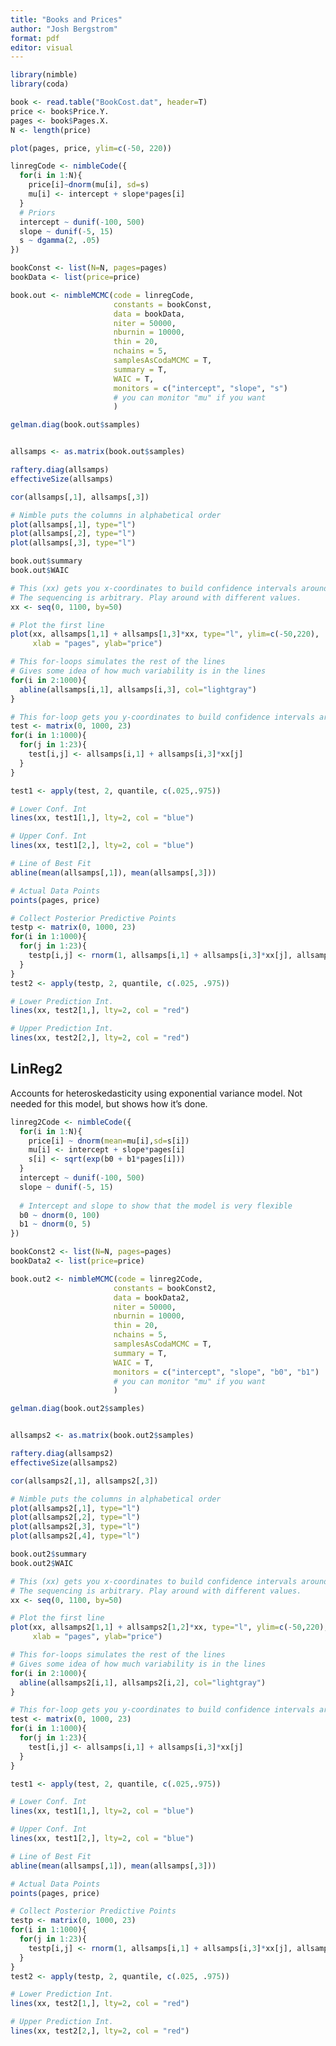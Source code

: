 ```yaml
---
title: "Books and Prices"
author: "Josh Bergstrom"
format: pdf
editor: visual
---
```


```r
library(nimble)
library(coda)
```

```r
book <- read.table("BookCost.dat", header=T)
price <- book$Price.Y.
pages <- book$Pages.X.
N <- length(price)
```

```r
plot(pages, price, ylim=c(-50, 220))
```

```r
linregCode <- nimbleCode({
  for(i in 1:N){
    price[i]~dnorm(mu[i], sd=s)
    mu[i] <- intercept + slope*pages[i]
  }
  # Priors
  intercept ~ dunif(-100, 500)
  slope ~ dunif(-5, 15)
  s ~ dgamma(2, .05)
})

bookConst <- list(N=N, pages=pages)
bookData <- list(price=price)

book.out <- nimbleMCMC(code = linregCode,
                       constants = bookConst,
                       data = bookData,
                       niter = 50000,
                       nburnin = 10000,
                       thin = 20,
                       nchains = 5,
                       samplesAsCodaMCMC = T,
                       summary = T,
                       WAIC = T,
                       monitors = c("intercept", "slope", "s")
                       # you can monitor "mu" if you want
                       )
```

```r
gelman.diag(book.out$samples)


allsamps <- as.matrix(book.out$samples)

raftery.diag(allsamps)
effectiveSize(allsamps)
```

```r
cor(allsamps[,1], allsamps[,3])
```

```r
# Nimble puts the columns in alphabetical order
plot(allsamps[,1], type="l")
plot(allsamps[,2], type="l")
plot(allsamps[,3], type="l")
```

```r
book.out$summary
book.out$WAIC
```

```r
# This (xx) gets you x-coordinates to build confidence intervals around.
# The sequencing is arbitrary. Play around with different values.
xx <- seq(0, 1100, by=50)

# Plot the first line
plot(xx, allsamps[1,1] + allsamps[1,3]*xx, type="l", ylim=c(-50,220),
     xlab = "pages", ylab="price")

# This for-loops simulates the rest of the lines
# Gives some idea of how much variability is in the lines
for(i in 2:1000){
  abline(allsamps[i,1], allsamps[i,3], col="lightgray")
}

# This for-loop gets you y-coordinates to build confidence intervals around.
test <- matrix(0, 1000, 23)
for(i in 1:1000){
  for(j in 1:23){
    test[i,j] <- allsamps[i,1] + allsamps[i,3]*xx[j]
  }
}

test1 <- apply(test, 2, quantile, c(.025,.975))

# Lower Conf. Int
lines(xx, test1[1,], lty=2, col = "blue")

# Upper Conf. Int
lines(xx, test1[2,], lty=2, col = "blue")

# Line of Best Fit
abline(mean(allsamps[,1]), mean(allsamps[,3]))

# Actual Data Points
points(pages, price)

# Collect Posterior Predictive Points
testp <- matrix(0, 1000, 23)
for(i in 1:1000){
  for(j in 1:23){
    testp[i,j] <- rnorm(1, allsamps[i,1] + allsamps[i,3]*xx[j], allsamps[i,2])
  }
}
test2 <- apply(testp, 2, quantile, c(.025, .975))

# Lower Prediction Int.
lines(xx, test2[1,], lty=2, col = "red")

# Upper Prediction Int.
lines(xx, test2[2,], lty=2, col = "red")
```

## LinReg2
Accounts for heteroskedasticity using exponential variance model.
Not needed for this model, but shows how it's done.
```r
linreg2Code <- nimbleCode({
  for(i in 1:N){
    price[i] ~ dnorm(mean=mu[i],sd=s[i])
    mu[i] <- intercept + slope*pages[i]
    s[i] <- sqrt(exp(b0 + b1*pages[i]))
  }
  intercept ~ dunif(-100, 500)
  slope ~ dunif(-5, 15)
  
  # Intercept and slope to show that the model is very flexible
  b0 ~ dnorm(0, 100)
  b1 ~ dnorm(0, 5)
})

bookConst2 <- list(N=N, pages=pages)
bookData2 <- list(price=price)

book.out2 <- nimbleMCMC(code = linreg2Code,
                       constants = bookConst2,
                       data = bookData2,
                       niter = 50000,
                       nburnin = 10000,
                       thin = 20,
                       nchains = 5,
                       samplesAsCodaMCMC = T,
                       summary = T,
                       WAIC = T,
                       monitors = c("intercept", "slope", "b0", "b1")
                       # you can monitor "mu" if you want
                       )
```
```r
gelman.diag(book.out2$samples)


allsamps2 <- as.matrix(book.out2$samples)

raftery.diag(allsamps2)
effectiveSize(allsamps2)
```

```r
cor(allsamps2[,1], allsamps2[,3])
```

```r
# Nimble puts the columns in alphabetical order
plot(allsamps2[,1], type="l")
plot(allsamps2[,2], type="l")
plot(allsamps2[,3], type="l")
plot(allsamps2[,4], type="l")
```

```r
book.out2$summary
book.out2$WAIC
```

```r
# This (xx) gets you x-coordinates to build confidence intervals around.
# The sequencing is arbitrary. Play around with different values.
xx <- seq(0, 1100, by=50)

# Plot the first line
plot(xx, allsamps2[1,1] + allsamps2[1,2]*xx, type="l", ylim=c(-50,220),
     xlab = "pages", ylab="price")

# This for-loops simulates the rest of the lines
# Gives some idea of how much variability is in the lines
for(i in 2:1000){
  abline(allsamps2[i,1], allsamps2[i,2], col="lightgray")
}

# This for-loop gets you y-coordinates to build confidence intervals around.
test <- matrix(0, 1000, 23)
for(i in 1:1000){
  for(j in 1:23){
    test[i,j] <- allsamps[i,1] + allsamps[i,3]*xx[j]
  }
}

test1 <- apply(test, 2, quantile, c(.025,.975))

# Lower Conf. Int
lines(xx, test1[1,], lty=2, col = "blue")

# Upper Conf. Int
lines(xx, test1[2,], lty=2, col = "blue")

# Line of Best Fit
abline(mean(allsamps[,1]), mean(allsamps[,3]))

# Actual Data Points
points(pages, price)

# Collect Posterior Predictive Points
testp <- matrix(0, 1000, 23)
for(i in 1:1000){
  for(j in 1:23){
    testp[i,j] <- rnorm(1, allsamps[i,1] + allsamps[i,3]*xx[j], allsamps[i,2])
  }
}
test2 <- apply(testp, 2, quantile, c(.025, .975))

# Lower Prediction Int.
lines(xx, test2[1,], lty=2, col = "red")

# Upper Prediction Int.
lines(xx, test2[2,], lty=2, col = "red")
```

